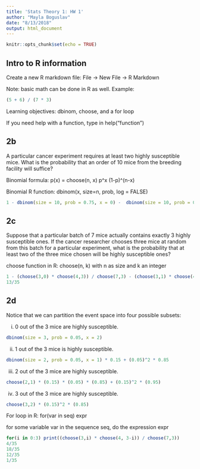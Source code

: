 ```yaml
---
title: 'Stats Theory 1: HW 1'
author: "Mayla Boguslav"
date: "8/13/2018"
output: html_document
---
```


```r
knitr::opts_chunk$set(echo = TRUE)
```

## Intro to R information
Create a new R markdown file: File -> New File -> R Markdown

Note: basic math can be done in R as well. Example:

```r
(5 + 6) / (7 * 3)
```

Learning objectives: dbinom, choose, and a for loop

If you need help with a function, type in help("function")

## 2b

A particular cancer experiment requires at least two highly susceptible mice. What is the probability that an order of 10 mice from the breeding facility will suffice?

Binomial formula: p(x) = choose(n, x) p^x (1-p)^(n-x)

Binomial R function: dbinom(x, size=n, prob, log = FALSE)

```r
1 - dbinom(size = 10, prob = 0.75, x = 0) -  dbinom(size = 10, prob = 0.75, x = 1)
```

## 2c

Suppose that a particular batch of 7 mice actually contains exactly 3 highly susceptible ones. If the cancer researcher chooses three mice at random from this batch for a particular experiment, what is the probability that at least two of the three mice chosen will be highly susceptible ones?

choose function in R: choose(n, k) with n as size and k an integer

```r
1 - (choose(3,0) * choose(4,3)) / choose(7,3) - (choose(3,1) * choose(4,2)) / choose(7,3)
13/35
```

## 2d
Notice that we can partition the event space into four possible subsets: 

i) 0 out of the 3 mice are highly susceptible.
```r
dbinom(size = 3, prob = 0.05, x = 2)
```

ii) 1 out of the 3 mice is highly susceptible.
```r
dbinom(size = 2, prob = 0.05, x = 1) * 0.15 + (0.05)^2 * 0.85
```
iii) 2 out of the 3 mice are highly susceptible.
```r
choose(2,1) * (0.15) * (0.05) * (0.85) + (0.15)^2 * (0.95)
```
iv) 3 out of the 3 mice are highly susceptible.
```r
choose(3,2) * (0.15)^2 * (0.85)
```

For loop in R: for(var in seq) expr 

for some variable var in the sequence seq, do the expression expr
```r
for(i in 0:3) print((choose(3,i) * choose(4, 3-i)) / choose(7,3))
4/35
18/35
12/35
1/35
```



